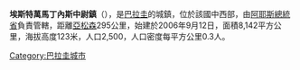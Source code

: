 {{Coord|24|4|48|S|59|48|7|W|display=title}}

'''埃斯特萬馬丁內斯中尉鎮'''（{{lang-es|Teniente Esteban Martínez}}），是[[巴拉圭|巴拉圭]]的城鎮，位於該國中西部，由[[阿耶斯總統省|阿耶斯總統省]]負責管轄，距離[[亞松森|亞松森]]295公里，始建於2006年9月12日，面積8,142平方公里，海拔高度123米，人口2,500，人口密度每平方公里0.3人。

{{Paraguay-geo-stub}}
[[Category:巴拉圭城市|Category:巴拉圭城市]]